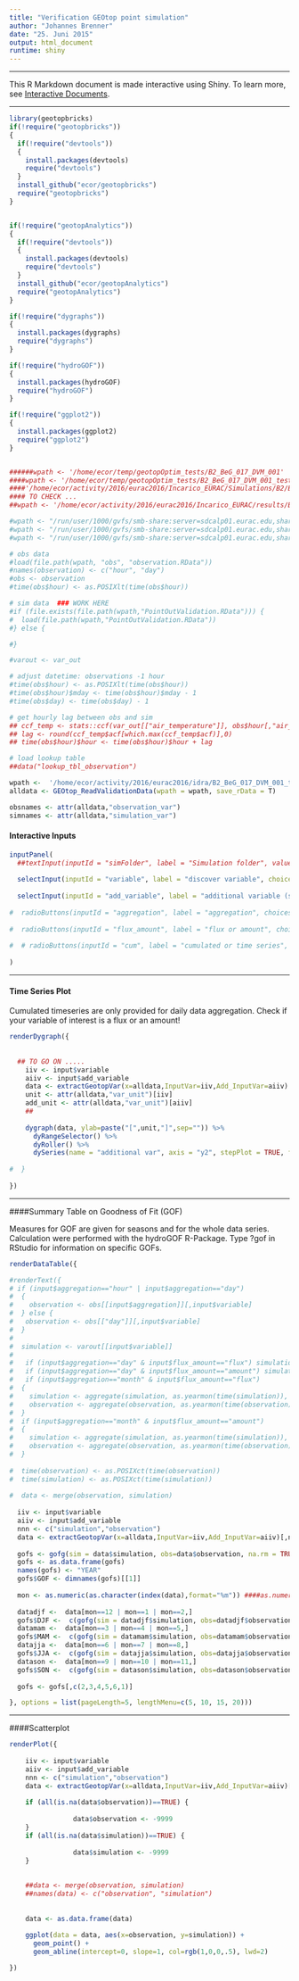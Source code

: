 ```yaml
---
title: "Verification GEOtop point simulation"
author: "Johannes Brenner"
date: "25. Juni 2015"
output: html_document
runtime: shiny
---
```


***

This R Markdown document is made interactive using Shiny. To learn more, see [Interactive Documents](http://rmarkdown.rstudio.com/authoring_shiny.html).

***

```r

library(geotopbricks)
if(!require("geotopbricks"))
{
  if(!require("devtools"))
  {
    install.packages(devtools)
    require("devtools")
  }
  install_github("ecor/geotopbricks")
  require("geotopbricks")
}


if(!require("geotopAnalytics"))
{
  if(!require("devtools"))
  {
    install.packages(devtools)
    require("devtools")
  }
  install_github("ecor/geotopAnalytics")
  require("geotopAnalytics")
}

if(!require("dygraphs"))
{
  install.packages(dygraphs)
  require("dygraphs")
}

if(!require("hydroGOF"))
{
  install.packages(hydroGOF)
  require("hydroGOF")
}

if(!require("ggplot2"))
{
  install.packages(ggplot2)
  require("ggplot2")
}


######wpath <- '/home/ecor/temp/geotopOptim_tests/B2_BeG_017_DVM_001' 
####wpath <- '/home/ecor/temp/geotopOptim_tests/B2_BeG_017_DVM_001_test_1' 
####'/home/ecor/activity/2016/eurac2016/Incarico_EURAC/Simulations/B2/B2_BeG_017_DVM_001_test_2' 
#### TO CHECK ...
##wpath <- '/home/ecor/activity/2016/eurac2016/Incarico_EURAC/results/B2_BeG_017_DVM_001_test_1' 

#wpath <- "/run/user/1000/gvfs/smb-share:server=sdcalp01.eurac.edu,share=data2/Simulations/Simulation_GEOtop_1_225_ZH/Vinschgau/SimTraining/BrJ/HiResAlp/1D/Montecini_pnt_1_225_B2_007/"
#wpath <- "/run/user/1000/gvfs/smb-share:server=sdcalp01.eurac.edu,share=data2/Simulations/Simulation_GEOtop_1_225_ZH/Vinschgau/SimTraining/BrJ/HiResAlp/1D/Montecini_pnt_1_225_P2_003/"
#wpath <- "/run/user/1000/gvfs/smb-share:server=sdcalp01.eurac.edu,share=data2/Simulations/Simulation_GEOtop_1_225_ZH/Vinschgau/SimTraining/BrJ/MonaLisa/1D/Kaltern/sim006/"

# obs data
#load(file.path(wpath, "obs", "observation.RData"))
#names(observation) <- c("hour", "day")
#obs <- observation
#time(obs$hour) <- as.POSIXlt(time(obs$hour))

# sim data  ### WORK HERE 
#if (file.exists(file.path(wpath,"PointOutValidation.RData"))) {
#  load(file.path(wpath,"PointOutValidation.RData"))
#} else {

#}

#varout <- var_out

# adjust datetime: observations -1 hour
#time(obs$hour) <- as.POSIXlt(time(obs$hour))
#time(obs$hour)$mday <- time(obs$hour)$mday - 1
#time(obs$day) <- time(obs$day) - 1

# get hourly lag between obs and sim
## ccf_temp <- stats::ccf(var_out[["air_temperature"]], obs$hour[,"air_temperature"], plot = F, na.action = na.pass)
## lag <- round(ccf_temp$acf[which.max(ccf_temp$acf)],0)
## time(obs$hour)$hour <- time(obs$hour)$hour + lag

# load lookup table
##data("lookup_tbl_observation")

wpath <-  '/home/ecor/activity/2016/eurac2016/idra/B2_BeG_017_DVM_001_test_1' 
alldata <- GEOtop_ReadValidationData(wpath = wpath, save_rData = T)

obsnames <- attr(alldata,"observation_var")
simnames <- attr(alldata,"simulation_var")


```

#### Interactive Inputs

```r
inputPanel(
  ##textInput(inputId = "simFolder", label = "Simulation folder", value = ""),
  
  selectInput(inputId = "variable", label = "discover variable", choices = obsnames,selected=obsnames[1]),
  
  selectInput(inputId = "add_variable", label = "additional variable (sim)", choices = simnames, selected = simnames[1])
  
#  radioButtons(inputId = "aggregation", label = "aggregation", choices = c("hour","day","month"), selected = "day", inline = FALSE),
  
#  radioButtons(inputId = "flux_amount", label = "flux or amount", choices = c("flux","amount"), selected = "flux", inline = FALSE)
  
#  # radioButtons(inputId = "cum", label = "cumulated or time series", choices = c("time series","cumulated over time"), selected = "time series", inline = FALSE)
  
)

```

***

#### Time Series Plot

Cumulated timeseries are only provided for daily data aggregation. Check if your variable of interest is a flux or an amount!

```r


renderDygraph({
  
  
  ## TO GO ON .....
  	iiv <- input$variable
  	aiiv <- input$add_variable
    data <- extractGeotopVar(x=alldata,InputVar=iiv,Add_InputVar=aiiv) 
    unit <- attr(alldata,"var_unit")[iiv]
    add_unit <- attr(alldata,"var_unit")[aiiv]
    ## 
    
    dygraph(data, ylab=paste("[",unit,"]",sep="")) %>%
      dyRangeSelector() %>%
      dyRoller() %>%
      dySeries(name = "additional var", axis = "y2", stepPlot = TRUE, fillGraph = TRUE, label = paste("[-",add_unit,"]",sep=""))
    
#  }
 
})

```
  
***

####Summary Table on Goodness of Fit (GOF)

Measures for GOF are given for seasons and for the whole data series. Calculation were performed with the hydroGOF R-Package. Type ?gof in RStudio for information on specific GOFs.

```r

renderDataTable({

#renderText({
# if (input$aggregation=="hour" | input$aggregation=="day")
#  {
#    observation <- obs[[input$aggregation]][,input$variable]
#  } else {
#  	observation <- obs[["day"]][,input$variable]
#  }
#  
#  simulation <- varout[[input$variable]]
#  
# 	if (input$aggregation=="day" & input$flux_amount=="flux") simulation <- aggregate(simulation, as.Date(time(simulation)), mean, na.rm=T) 
#  	if (input$aggregation=="day" & input$flux_amount=="amount") simulation <- aggregate(simulation, as.Date(time(simulation)), sum, na.rm=F)
#  	if (input$aggregation=="month" & input$flux_amount=="flux") 
#  {
#    simulation <- aggregate(simulation, as.yearmon(time(simulation)), mean, na.rm=T)
#    observation <- aggregate(observation, as.yearmon(time(observation)), mean, na.rm=T)
#  } 
#  if (input$aggregation=="month" & input$flux_amount=="amount") 
#  {
#    simulation <- aggregate(simulation, as.yearmon(time(simulation)), sum, na.rm=F)
#    observation <- aggregate(observation, as.yearmon(time(observation)), sum, na.rm=F)
#  } 
  
#  time(observation) <- as.POSIXct(time(observation))
#  time(simulation) <- as.POSIXct(time(simulation))
  
#  data <- merge(observation, simulation)
 
  iiv <- input$variable
  aiiv <- input$add_variable
  nnn <- c("simulation","observation")
  data <- extractGeotopVar(x=alldata,InputVar=iiv,Add_InputVar=aiiv)[,nnn]
  
  gofs <- gofg(sim = data$simulation, obs=data$observation, na.rm = TRUE)
  gofs <- as.data.frame(gofs)
  names(gofs) <- "YEAR"
  gofs$GOF <- dimnames(gofs)[[1]]
  
  mon <- as.numeric(as.character(index(data),format="%m")) ####as.numeric(format(time(data), "%m"))
  
  datadjf <-  data[mon==12 | mon==1 | mon==2,]
  gofs$DJF <-  c(gofg(sim = datadjf$simulation, obs=datadjf$observation, na.rm = TRUE))
  datamam <-  data[mon==3 | mon==4 | mon==5,]
  gofs$MAM <-  c(gofg(sim = datamam$simulation, obs=datamam$observation, na.rm = TRUE))
  datajja <-  data[mon==6 | mon==7 | mon==8,]
  gofs$JJA <-  c(gofg(sim = datajja$simulation, obs=datajja$observation, na.rm = TRUE))
  datason <-  data[mon==9 | mon==10 | mon==11,]
  gofs$SON <-  c(gofg(sim = datason$simulation, obs=datason$observation, na.rm = TRUE))
  
  gofs <- gofs[,c(2,3,4,5,6,1)]

}, options = list(pageLength=5, lengthMenu=c(5, 10, 15, 20)))

```

***

####Scatterplot

```r

renderPlot({
  
	iiv <- input$variable
    aiiv <- input$add_variable
  	nnn <- c("simulation","observation")
  	data <- extractGeotopVar(x=alldata,InputVar=iiv,Add_InputVar=aiiv)[,nnn]
	
	if (all(is.na(data$observation))==TRUE) {
	
				data$observation <- -9999
	}
	if (all(is.na(data$simulation))==TRUE) {
	
				data$simulation <- -9999
	}
	
	
    ##data <- merge(observation, simulation)
    ##names(data) <- c("observation", "simulation")
    
    
    data <- as.data.frame(data)
    
    ggplot(data = data, aes(x=observation, y=simulation)) +
      geom_point() +
      geom_abline(intercept=0, slope=1, col=rgb(1,0,0,.5), lwd=2)

})     
```
